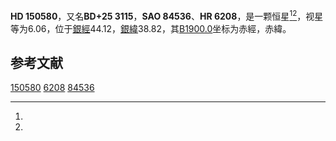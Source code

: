 {{Starbox begin
| name = HD 150580
}}
{{Starbox observe
| epoch = [[J2000.0|J2000.0]]
| constell = {{星座名待查}}<ref name=SIMBAD>{{cite web
 | url=http://simbad.u-strasbg.fr/simbad/sim-id?Ident=HR+6208
 | title =Pulsating variable Star
 | publisher=Centre de Données astronomiques de Strasbourg
 | work=SIMBAD
 | accessdate=2012-07-13}}</ref><ref name=DATA>{{cite web
 | url=http://vizier.u-strasbg.fr/viz-bin/VizieR-5?-out.add=.&-source=5050&-corr=PK=HR&-out.max=9999&HR=6208
 | title=VizieR Detailed Page
 | accessdate=2012-07-13
 | archive-date=2019-02-16
 | archive-url=https://web.archive.org/web/20190216085614/http://vizier.u-strasbg.fr/viz-bin/VizieR-5?-out.add=.&-source=5050&-corr=PK=HR&-out.max=9999&HR=6208
 | dead-url=no
 }}</ref>
| 星官 = 
| ra = {{RA|16|41|0.6}}<ref name=SIMBAD /><ref name=DATA />
| dec = {{DEC|+24|51|31}}<ref name=SIMBAD /><ref name=DATA />
| appmag_v = 6.06<ref name=SIMBAD /><ref name=DATA />
}}
{{Starbox character
| class = K2<ref name=SIMBAD /><ref name=DATA />
| b-v = 1.31<ref name=SIMBAD /><ref name=DATA />
| u-b = <ref name=SIMBAD /><ref name=DATA />
| r-i = <ref name=SIMBAD /><ref name=DATA />
| variable = 
}}
{{Starbox astrometry
| radial_v = 
| prop_mo_ra = -68
| parallax = 
| p_error = 
}}
{{Starbox catalog
| names =BD+25 3115，[[SAO星表|SAO]] 84536，[[HD星表|HD]] 150580，[[HR星表|HR]] 6208}}
{{Starbox reference |Simbad=HR+6208}}
{{Starbox end}}

'''HD 150580'''，又名'''BD+25 3115'''，'''SAO 84536'''、'''HR 6208'''，是一颗恒星<ref name=SIMBAD /><ref name=DATA />，视星等为6.06，位于[[銀道座標系|銀經]]44.12，[[銀道座標系|銀緯]]38.82，其[[B1900.0|B1900.0]]坐标为赤經{{RA|16|36|51.7}}，赤緯{{DEC|+25|38.82|6}}。

== 参考文献 ==
{{reflist}}

{{star-stub}}

[[Category:HD和HDE天體|150580]]
[[Category:HR天體|6208]]
[[Category:SAO天體|84536]]